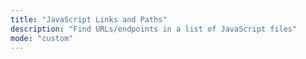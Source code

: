 ```yaml
---
title: "JavaScript Links and Paths"
description: "Find URLs/endpoints in a list of JavaScript files"
mode: "custom"
---
```



<WorkflowPage 
title="JavaScript Links and Paths"
category="Content Discovery"
description="Find URLs/endpoints in a list of JavaScript files"
createdOn="29 June, 2022"
author="trickest-mhmdiaa"
workflowUrl="https://editor.staging.trickest.io/preview?workflow_url=https://trickest-public-workflow.s3.eu-central-1.amazonaws.com/d734e94f-c0e5-4cb1-b5ce-a896c7a2551f.json"
id="d734e94f-c0e5-4cb1-b5ce-a896c7a2551f"
/>